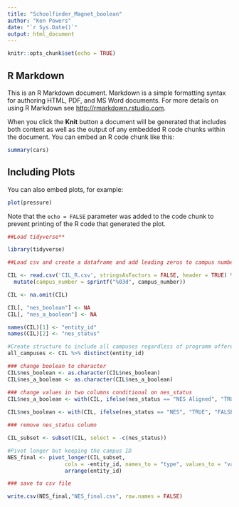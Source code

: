 ```yaml
---
title: "Schoolfinder_Magnet_boolean"
author: "Ken Powers"
date: "`r Sys.Date()`"
output: html_document
---
```


```r
knitr::opts_chunk$set(echo = TRUE)
```

## R Markdown

This is an R Markdown document. Markdown is a simple formatting syntax for authoring HTML, PDF, and MS Word documents. For more details on using R Markdown see <http://rmarkdown.rstudio.com>.

When you click the **Knit** button a document will be generated that includes both content as well as the output of any embedded R code chunks within the document. You can embed an R code chunk like this:

```r
summary(cars)
```

## Including Plots

You can also embed plots, for example:

```r
plot(pressure)
```

Note that the `echo = FALSE` parameter was added to the code chunk to prevent printing of the R code that generated the plot.



```r

##Load tidyverse**

library(tidyverse)

##Load csv and create a dataframe and add leading zeros to campus number

CIL <- read.csv('CIL_R.csv', stringsAsFactors = FALSE, header = TRUE) %>%
  mutate(campus_number = sprintf("%03d", campus_number))

CIL <- na.omit(CIL)

CIL[, "nes_boolean"] <- NA
CIL[, "nes_a_boolean"] <- NA

names(CIL)[1] <- "entity_id"
names(CIL)[2] <- "nes_status"

#Create structure to include all campuses regardless of programm offered
all_campuses <- CIL %>% distinct(entity_id)

### change boolean to character
CIL$nes_boolean <- as.character(CIL$nes_boolean)
CIL$nes_a_boolean <- as.character(CIL$nes_a_boolean)

### change values in two columns conditional on nes_status
CIL$nes_a_boolean <- with(CIL, ifelse(nes_status == "NES Aligned", "TRUE", "FALSE"))
  
CIL$nes_boolean <- with(CIL, ifelse(nes_status == "NES", "TRUE", "FALSE"))

### remove nes_status column

CIL_subset <- subset(CIL, select = -c(nes_status))

#Pivot longer but keeping the campus ID
NES_final <- pivot_longer(CIL_subset, 
                  cols = -entity_id, names_to = "type", values_to = "value" ) %>%
                  arrange(entity_id)

### save to csv file

write.csv(NES_final,"NES_final.csv", row.names = FALSE)
```